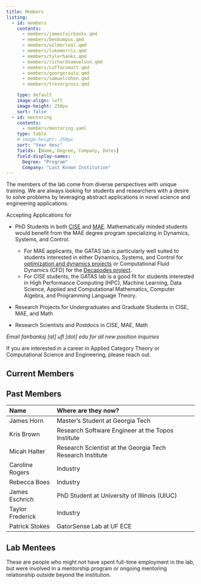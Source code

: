 ```yaml
---
title: Members
listing: 
  - id: members
    contents: 
      - members/jamesfairbanks.qmd
      - members/benbumpus.qmd
      - members/wilmerleal.qmd
      - members/lukemorris.qmd
      - members/tylerhanks.qmd
      - members/richardsamuelson.qmd
      - members/cuffaromatt.qmd
      - members/georgerauta.qmd
      - members/samuelcohen.qmd
      - members/trevorgross.qmd

    type: default
    image-align: left
    image-height: 250px
    sort: false
  - id: mentoring
    contents: 
      - members/mentoring.yaml
    type: table
    # image-height: 250px
    sort: "Year desc"
    fields: [Name, Degree, Company, Dates]
    field-display-names: 
      Degree: "Program"
      Company: "Last Known Institution"
---
```


The members of the lab come from diverse perspectives with unique training. We are always looking for students and researchers with a desire to solve problems by leveraging abstract applications in novel science and engineering applications.

Accepting Applications for 

* PhD Students in both [CISE](https://www.cise.ufl.edu/academics/graduate/phd/) and [MAE](https://mae.ufl.edu/students/graduate/degree-programs-requirements/). Mathematically minded students would benefit from the MAE degree program specializing in Dynamics, Systems, and Control.
  - For MAE applicants, the GATAS lab is particularly well suited to students interested in either Dynamics, Systems, and Control for [optimization and dynamics projects](project/optimization.qmd) or Computational Fluid Dynamics (CFD) for the [Decapodes project](project/decapodes.qmd).
  - For CISE students, the GATAS lab is a good fit for students interested in High Performance Computing (HPC), Machine Learning, Data Science, Applied and Computational Mathematics, Computer Algebra, and Programming Language Theory.

* Research Projects for Undergraduates and Graduate Students in CISE, MAE, and Math

* Research Scientists and Postdocs in CISE, MAE, Math

*Email fairbanksj [at] ufl [dot] edu for all new position inquiries*

If you are interested in a career in Applied Category Theory or Computational Science and Engineering, please reach out. 

## Current Members

:::{#members}
:::

## Past Members

|  Name | Where are they now?|
|:------|:-------------------|
|James Horn      |Master's Student at Georgia Tech        |
|Kris Brown      |Research Software Engineer at the Topos Institute|
|Micah Halter    |Research Scientist at the Georgia Tech Research Institute|
|Caroline Rogers |Industry|
|Rebecca Boes    |Industry|
|James Eschrich  |PhD Student at University of Illinois (UIUC) |
|Taylor Frederick|Industry|
|Patrick Stokes  |GatorSense Lab at UF ECE|

## Lab Mentees

These are people who might not have spent full-time employment in the lab, but were involved in a mentorship program or ongoing mentoring relationship outside beyond the institution.

:::{#mentoring}
:::
